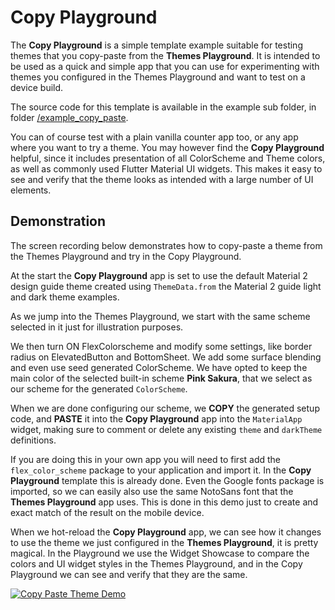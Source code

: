 # Copy Playground

The **Copy Playground** is a simple template example suitable for testing
themes that you copy-paste from the **Themes Playground**. It is
intended to be used as a quick and simple app that you can use for
experimenting with themes you configured in the Themes Playground and want to
test on a device build.

The source code for this template is available in the example sub folder, in
folder [/example_copy_paste](https://github.com/rydmike/flex_color_scheme/tree/master/example/lib/example_copy_paste).

You can of course test with a plain vanilla counter app too, or any
app where you want to try a theme. You may however find the **Copy Playground**
helpful, since it includes presentation of all ColorScheme and Theme colors,
as well as commonly used Flutter Material UI widgets. This makes it easy to see and
verify that the theme looks as intended with a large number of UI elements.

## Demonstration

The screen recording below demonstrates how to copy-paste a theme
from the Themes Playground and try in the Copy Playground.

At the start the **Copy Playground** app is set to use the default
Material 2 design guide theme created using `ThemeData.from` the Material 2
guide light and dark theme examples.

As we jump into the Themes Playground, we start with the same scheme selected
in it just for illustration purposes.

We then turn ON FlexColorscheme and modify some settings, like border
radius on ElevatedButton and BottomSheet.
We add some surface blending and even use seed generated ColorScheme.
We have opted to keep the main color of the selected built-in scheme
**Pink Sakura**, that we select as our scheme for the generated `ColorScheme`.

When we are done configuring our scheme, we **COPY** the generated setup
code, and **PASTE** it into the **Copy Playground** app into the
`MaterialApp` widget, making sure to comment or delete any
existing `theme` and `darkTheme` definitions.

If you are doing this in your own app you will need to first add
the `flex_color_scheme` package to your application and import it.
In the **Copy Playground** template this is already done.
Even the Google fonts package is imported, so we can easily also use the
same NotoSans font that the **Themes Playground** app uses.
This is done in this demo just to create and exact match of the result
on the mobile device.

When we hot-reload the **Copy Playground** app, we can see how it changes
to use the theme we just configured in the **Themes Playground**, it is
pretty magical. In the Playground we use the Widget Showcase to compare
the colors and UI widget styles in the Themes Playground, and in the
Copy Playground we can see and verify that they are the same.

[<Image src="https://github.com/rydmike/flex_color_scheme_docs/blob/master/docs/images/fcs-v5-copy-pg-01-demo-03.gif?raw=true"
caption="Demo of COPY-PASTE of a configured theme from Themes Playground to the Copy Playground."
alt="Copy Paste Theme Demo" zoom />](https://github.com/rydmike/flex_color_scheme_docs/blob/master/docs/images/fcs-v5-copy-pg-01-demo-03.gif?raw=true)
